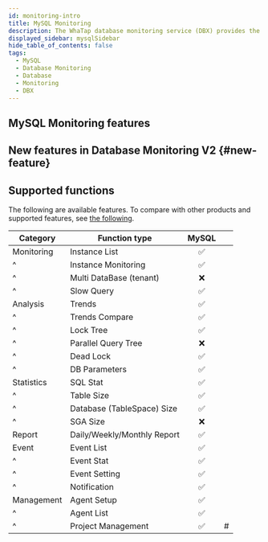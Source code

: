 ```yaml
---
id: monitoring-intro
title: MySQL Monitoring
description: The WhaTap database monitoring service (DBX) provides the performance monitoring service by collecting data based on queries.
displayed_sidebar: mysqlSidebar
hide_table_of_contents: false
tags:
  - MySQL
  - Database Monitoring
  - Database
  - Monitoring
  - DBX
---
```



<Dbintroductiondesc />

<Youtube ko="hNHz884amts" en="8SQG7nnDbP4" ja="fgcTC8A9Ev0" />

## MySQL Monitoring features

<CommonCont />


<Dbspecification />

## New features in Database Monitoring V2 {#new-feature}

<NewFeature product='MySQL' ver='1.6.8'/>

## Supported functions

The following are available features. To compare with other products and supported features, see [the following](../support-env#compare-db).

| Category   | Function type                                 |              MySQL              |    |
| ---------- | --------------------------------------------- | :-----------------------------: | -- |
| Monitoring | Instance List                                 | <span class='emoji-ok'>✅</span> |    |
| ^          | Instance Monitoring                           | <span class='emoji-ok'>✅</span> |    |
| ^          | Multi DataBase (tenant)    | <span class='emoji-no'>❌</span> |    |
| ^          | Slow Query                                    | <span class='emoji-ok'>✅</span> |    |
| Analysis   | Trends                                        | <span class='emoji-ok'>✅</span> |    |
| ^          | Trends Compare                                | <span class='emoji-ok'>✅</span> |    |
| ^          | Lock Tree                                     | <span class='emoji-ok'>✅</span> |    |
| ^          | Parallel Query Tree                           | <span class='emoji-no'>❌</span> |    |
| ^          | Dead Lock                                     | <span class='emoji-ok'>✅</span> |    |
| ^          | DB Parameters                                 | <span class='emoji-ok'>✅</span> |    |
| Statistics | SQL Stat                                      | <span class='emoji-ok'>✅</span> |    |
| ^          | Table Size                                    | <span class='emoji-ok'>✅</span> |    |
| ^          | Database (TableSpace) Size | <span class='emoji-ok'>✅</span> |    |
| ^          | SGA Size                                      | <span class='emoji-no'>❌</span> |    |
| Report     | Daily/Weekly/Monthly Report                   | <span class='emoji-ok'>✅</span> |    |
| Event      | Event List                                    | <span class='emoji-ok'>✅</span> |    |
| ^          | Event Stat                                    | <span class='emoji-ok'>✅</span> |    |
| ^          | Event Setting                                 | <span class='emoji-ok'>✅</span> |    |
| ^          | Notification                                  | <span class='emoji-ok'>✅</span> |    |
| Management | Agent Setup                                   | <span class='emoji-ok'>✅</span> |    |
| ^          | Agent List                                    | <span class='emoji-ok'>✅</span> |    |
| ^          | Project Management                            | <span class='emoji-ok'>✅</span> | #  |
